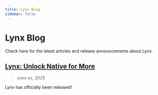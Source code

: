 ```yaml
---
title: Lynx Blog
sidebar: false
---
```


# Lynx Blog

Check here for the latest articles and release announcements about Lynx.

## [Lynx: Unlock Native for More](/blog/lynx-unlock-native-for-more)

> xxxx xx, 2025

Lynx has officially been released!
